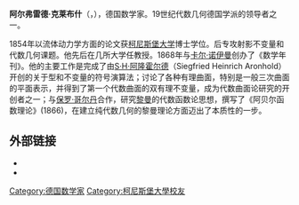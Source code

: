 {{Infobox scientist
| name              = 阿尔弗雷德·克莱布什
| image             = Alfred Clebsch.jpeg
| birth_date        = {{birth date|1833|1|19|df=y}}
| birth_place       = [[普鲁士王国|普鲁士]][[柯尼斯堡|柯尼斯堡]]
| death_date        = {{death date and age|1872|11|7|1833|1|19|df=y}}
| death_place       = [[德意志帝国|德国]][[哥廷根|哥廷根]]
| fields            = [[数学|数学]]
| workplaces        = 
| alma_mater        = [[柯尼斯堡大学|柯尼斯堡大学]]
| known_for         = [[克萊布希－高登係數|克萊布希－高登係數]]<br>{{le|克萊布殊圖|Clebsch graph}}
}}
'''阿尔弗雷德·克莱布什'''（{{lang|de|Rudolf Friedrich Alfred Clebsch}}，{{bd|1833年|1月19日|1872年|11月7日}}），德国数学家。19世纪代数几何德国学派的领导者之一。

1854年以流体动力学方面的论文获[[柯尼斯堡大学|柯尼斯堡大学]]博士学位。后专攻射影不变量和代数几何课题。他先后在几所大学任教授。1868年与[[卡尔·诺伊曼|卡尔·诺伊曼]]创办了《数学年刊》。他的主要工作是完成了由[[S·H·阿隆霍尔德|S·H·阿隆霍尔德]]（Siegfried Heinrich Aronhold）开创的关于型和不变量的符号演算法；讨论了各种有理曲面，特别是一般三次曲面的平面表示，并得到了第一个代数曲面的双有理不变量，成为代数曲面论研究的开创者之一；与[[保罗·哥尔丹|保罗·哥尔丹]]合作，研究[[黎曼|黎曼]]的代数函数论思想，撰写了《阿贝尔函数理论》(1866)，在建立纯代数几何的黎曼理论方面迈出了本质性的一步。

== 外部链接 ==
*{{MacTutor Biography|id=Clebsch}}
*{{MathGenealogy |id=18607}}

{{数学家小作品}}
{{Authority control}}

{{DEFAULTSORT:Clebsch, Alfred}}
[[Category:德国数学家|Category:德国数学家]]
[[Category:柯尼斯堡大學校友|Category:柯尼斯堡大學校友]]